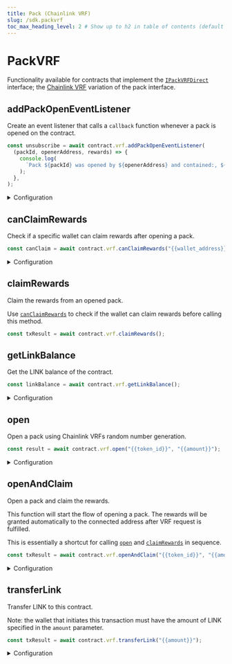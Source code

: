 ---
title: Pack (Chainlink VRF)
slug: /sdk.packvrf
toc_max_heading_level: 2 # Show up to h2 in table of contents (default is up to h3)
---

# PackVRF

Functionality available for contracts that implement the
[`IPackVRFDirect`](/contracts/IPackVRFDirect) interface;
the [Chainlink VRF](https://docs.chain.link/vrf/v2/introduction) variation of the pack interface.

## addPackOpenEventListener

Create an event listener that calls a `callback` function whenever a pack is opened on the contract.

```javascript
const unsubscribe = await contract.vrf.addPackOpenEventListener(
  (packId, openerAddress, rewards) => {
    console.log(
      `Pack ${packId} was opened by ${openerAddress} and contained:, ${rewards})`,
    );
  },
);
```

<details>
    <summary>Configuration</summary>
    <div>

#### callback

The function to run whenever the event is emitted.

Contains three parameters that you can use to access the event data:

- `packId` - The ID of the pack that was opened. `string`.
- `openerAddress` - The address of the account that opened the pack. `string`.
- `rewards` - The rewards that were claimed from the pack. Type below:
  ```typescript
  {
    erc20Rewards?: {
        contractAddress: string;
        quantityPerReward: string | number;
    }[] | undefined;
    erc721Rewards?: {
        tokenId: string | number | bigint | BigNumber;
        contractAddress: string;
    }[] | undefined;
    erc1155Rewards?: {
        tokenId: string | number | bigint | BigNumber;
        contractAddress: string;
        quantityPerReward: string | number | bigint | BigNumber;
    }[] | undefined;
  }
  ```

</div>
</details>

## canClaimRewards

Check if a specific wallet can claim rewards after opening a pack.

```javascript
const canClaim = await contract.vrf.canClaimRewards("{{wallet_address}}");
```

<details>
    <summary>Configuration</summary>
    <div>

#### walletAddress (optional)

The address of the wallet to check. If not provided, the currently connected wallet will be used.

Must be a `string`.

### Return Value

A `boolean` indicating whether the wallet can claim rewards.

```typescript
boolean;
```

</div>
</details>

## claimRewards

Claim the rewards from an opened pack.

Use [`canClaimRewards`](#canclaimrewards) to check if the wallet can claim rewards before calling this method.

```javascript
const txResult = await contract.vrf.claimRewards();
```

## getLinkBalance

Get the LINK balance of the contract.

```javascript
const linkBalance = await contract.vrf.getLinkBalance();
```

<details>
    <summary>Configuration</summary>
    <div>

### Return Value

```typescript
{
  symbol: string;
  value: BigNumber;
  name: string;
  decimals: number;
  displayValue: string;
}
```

</div>
</details>

## open

Open a pack using Chainlink VRFs random number generation.

```javascript
const result = await contract.vrf.open("{{token_id}}", "{{amount}}");
```

<details>
    <summary>Configuration</summary>
    <div>

#### tokenId

The token ID of the pack NFT to open.

Must be a `string`, `number`, or `BigNumber`.

#### amount (optional)

The amount of packs to open.

If not provided, the default value of `1` will be used.

Must be a `string`, `number`, or `BigNumber`.

### Return Value

This function returns a transaction result with the requestId of the open request, _not_ the contents of the pack.

To get the contents of the pack, you must call [`claimRewards`](#claimrewards) once the VRF request has been fulfilled

</div>
</details>

## openAndClaim

Open a pack and claim the rewards.

This function will start the flow of opening a pack.
The rewards will be granted automatically to the connected address after VRF request is fulfilled.

This is essentially a shortcut for calling [`open`](#open) and [`claimRewards`](#claimrewards) in sequence.

```javascript
const txResult = await contract.vrf.openAndClaim("{{token_id}}", "{{amount}}");
```

<details>
    <summary>Configuration</summary>
    <div>

#### tokenId

The token ID of the pack NFT to open.

Must be a `string`, `number`, or `BigNumber`.

#### amount (optional)

The amount of packs to open.

If not provided, the default value of `1` will be used.

Must be a `string`, `number`, or `BigNumber`.

#### gasLimit (optional)

The gas limit to use for the VRF callback transaction, defaults to `500000`.

Must be a `string`, `number`, or `BigNumber`.

</div>
</details>

## transferLink

Transfer LINK to this contract.

Note: the wallet that initiates this transaction must have the amount of LINK specified in the `amount` parameter.

```javascript
const txResult = await contract.vrf.transferLink("{{amount}}");
```

<details>
    <summary>Configuration</summary>
    <div>

#### amount

The amount of LINK to transfer.

Must be a `string`, `number`, or `BigNumber`.

</div>
</details>
